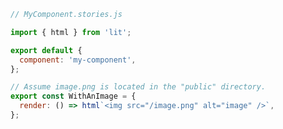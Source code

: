 ```js
// MyComponent.stories.js

import { html } from 'lit';

export default {
  component: 'my-component',
};

// Assume image.png is located in the "public" directory.
export const WithAnImage = {
  render: () => html`<img src="/image.png" alt="image" />`,
};
```
